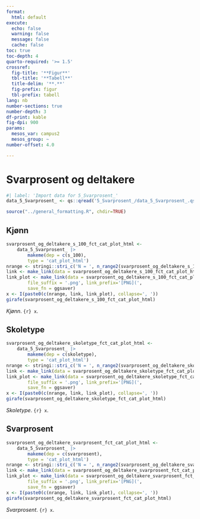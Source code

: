 ```yaml
---
format:
  html: default
execute:
  echo: false
  warning: false
  message: false
  cache: false
toc: true
toc-depth: 4
quarto-required: '>= 1.5'
crossref:
  fig-title: '**Figur**'
  tbl-title: '**Tabell**'
  title-delim: '**.**'
  fig-prefix: figur
  tbl-prefix: tabell
lang: nb
number-sections: true
number-depth: 3
df-print: kable
fig-dpi: 900
params:
  mesos_var: campus2
  mesos_group: ~
number-offset: 4.0

---
```

# Svarprosent og deltakere
```r
#| label: 'Import data for 5_Svarprosent_'
data_5_Svarprosent_ <- qs::qread('5_Svarprosent_/data_5_Svarprosent_.qs')
```
```r
source("../general_formatting.R", chdir=TRUE)
```

## Kjønn{#sec-Kjonn-67}


::: {#fig-svarprosent-og-deltakere-s-100-fct-cat-plot-html}

```r
svarprosent_og_deltakere_s_100_fct_cat_plot_html <-
	data_5_Svarprosent_ |>
		makeme(dep = c(s_100),
		type = 'cat_plot_html')
nrange <- stringi::stri_c('N = ', n_range2(svarprosent_og_deltakere_s_100_fct_cat_plot_html[[1]]))
link <- make_link(data = svarprosent_og_deltakere_s_100_fct_cat_plot_html[[1]]$data)
link_plot <- make_link(data = svarprosent_og_deltakere_s_100_fct_cat_plot_html,
		file_suffix = '.png', link_prefix='[PNG](',
		save_fn = ggsaver)
x <- I(paste0(c(nrange, link, link_plot), collapse=', '))
girafe(svarprosent_og_deltakere_s_100_fct_cat_plot_html)
```

_Kjønn_. `{r} x`.

:::


## Skoletype{#sec-Skoletype-38}


::: {#fig-svarprosent-og-deltakere-skoletype-fct-cat-plot-html}

```r
svarprosent_og_deltakere_skoletype_fct_cat_plot_html <-
	data_5_Svarprosent_ |>
		makeme(dep = c(skoletype),
		type = 'cat_plot_html')
nrange <- stringi::stri_c('N = ', n_range2(svarprosent_og_deltakere_skoletype_fct_cat_plot_html[[1]]))
link <- make_link(data = svarprosent_og_deltakere_skoletype_fct_cat_plot_html[[1]]$data)
link_plot <- make_link(data = svarprosent_og_deltakere_skoletype_fct_cat_plot_html,
		file_suffix = '.png', link_prefix='[PNG](',
		save_fn = ggsaver)
x <- I(paste0(c(nrange, link, link_plot), collapse=', '))
girafe(svarprosent_og_deltakere_skoletype_fct_cat_plot_html)
```

_Skoletype_. `{r} x`.

:::


## Svarprosent{#sec-Svarprosent-35}


::: {#fig-svarprosent-og-deltakere-svarprosent-fct-cat-plot-html}

```r
svarprosent_og_deltakere_svarprosent_fct_cat_plot_html <-
	data_5_Svarprosent_ |>
		makeme(dep = c(svarprosent),
		type = 'cat_plot_html')
nrange <- stringi::stri_c('N = ', n_range2(svarprosent_og_deltakere_svarprosent_fct_cat_plot_html[[1]]))
link <- make_link(data = svarprosent_og_deltakere_svarprosent_fct_cat_plot_html[[1]]$data)
link_plot <- make_link(data = svarprosent_og_deltakere_svarprosent_fct_cat_plot_html,
		file_suffix = '.png', link_prefix='[PNG](',
		save_fn = ggsaver)
x <- I(paste0(c(nrange, link, link_plot), collapse=', '))
girafe(svarprosent_og_deltakere_svarprosent_fct_cat_plot_html)
```

_Svarprosent_. `{r} x`.

:::
